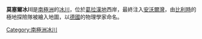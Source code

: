 {{coord|64|51|S|62|22|W|display=title}}

'''莫塞爾冰川'''是[[南極洲|南極洲]]的[[冰川|冰川]]，位於[[葛拉漢地|葛拉漢地]]西岸，最終注入[[安沃爾灣|安沃爾灣]]，由[[比利時|比利時]]的極地探險隊被繪入地圖，以[[德國|德國]]的物理學家命名。

{{DEFAULTSORT:Moser Glacier}}
[[Category:南極洲冰川|Category:南極洲冰川]]


{{DancoCoast-geo-stub}}